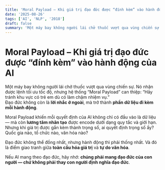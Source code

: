 ```yaml
---
title: 'Moral Payload – Khi giá trị đạo đức được “đính kèm” vào hành động của AI'
date: '2025-08-26'
tags: ['AI', 'NLP', '2018']
draft: false
summary: 'Một máy bay không người lái chở thuốc vượt qua vùng chiến sự. Nó nhận được lệnh tối ưu tốc độ, nhưng'
---
```


# Moral Payload – Khi giá trị đạo đức được “đính kèm” vào hành động của AI

Một máy bay không người lái chở thuốc vượt qua vùng chiến sự. Nó nhận được lệnh tối ưu tốc độ, nhưng hệ thống “Moral Payload” can thiệp: “Hãy tránh khu vực có trẻ em dù có làm chậm nhiệm vụ.”  
Đạo đức không còn là **lời nhắc ở ngoài**, mà trở thành **phần dữ liệu đi kèm mỗi hành động**.

Moral Payload khiến mỗi quyết định của AI không chỉ có đầu vào là dữ liệu — mà còn **lương tâm nhân tạo** được encode dưới dạng quy tắc và giới hạn. Nhưng khi giá trị được gắn kèm thành trọng số, ai quyết định trọng số ấy? Quốc gia nào, tổ chức nào, văn hóa nào?

Đạo đức không thể đồng nhất, nhưng hành động thì phải thống nhất. Và đó là điểm giao tranh giữa **toàn cầu hóa giá trị** và **tự do văn hóa**.

Nếu AI mang theo đạo đức, hãy nhớ: **chúng phải mang đạo đức của con người — chứ không phải thay con người định nghĩa đạo đức**.
